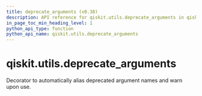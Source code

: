 ```yaml
---
title: deprecate_arguments (v0.38)
description: API reference for qiskit.utils.deprecate_arguments in qiskit v0.38
in_page_toc_min_heading_level: 1
python_api_type: function
python_api_name: qiskit.utils.deprecate_arguments
---
```


<span id="qiskit-utils-deprecate-arguments" />

# qiskit.utils.deprecate\_arguments

<Function id="qiskit.utils.deprecate_arguments" isDedicatedPage={true} github="https://github.com/qiskit/qiskit/tree/stable/0.21/qiskit/utils/deprecation.py" signature="deprecate_arguments(kwarg_map)">
  Decorator to automatically alias deprecated argument names and warn upon use.
</Function>

